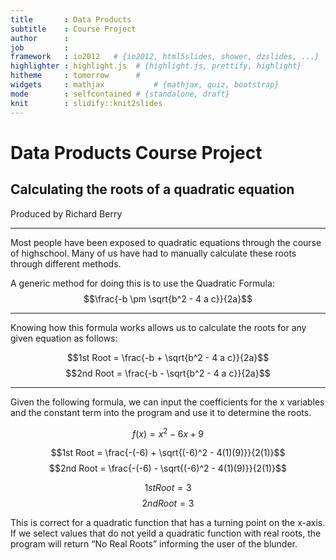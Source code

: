 ```yaml
---
title       : Data Products
subtitle    : Course Project
author      : 
job         : 
framework   : io2012   # {io2012, html5slides, shower, dzslides, ...}
highlighter : highlight.js  # {highlight.js, prettify, highlight}
hitheme     : tomorrow      # 
widgets     : mathjax           # {mathjax, quiz, bootstrap}
mode        : selfcontained # {standalone, draft}
knit        : slidify::knit2slides
---
```


# Data Products Course Project

## Calculating the roots of a quadratic equation

Produced by Richard Berry

---

Most people have been exposed to quadratic equations through the course of highschool. Many of us have had to manually calculate these roots through different methods.

A generic method for doing this is to use the Quadratic Formula:
$$\frac{-b \pm \sqrt{b^2 - 4 a c}}{2a}$$

---

Knowing how this formula works allows us to calculate the roots for any given equation as follows:

$$1st  Root = \frac{-b + \sqrt{b^2 - 4 a c}}{2a}$$
$$2nd  Root = \frac{-b - \sqrt{b^2 - 4 a c}}{2a}$$

---
Given the following formula, we can input the coefficients for the x variables and the constant term into the program and use it to determine the roots.

$$f(x) = x^2 - 6x + 9$$

$$1st  Root = \frac{-(-6) + \sqrt{(-6)^2 - 4(1)(9)}}{2(1)}$$
$$2nd  Root = \frac{-(-6) - \sqrt{(-6)^2 - 4(1)(9)}}{2(1)}$$

$$1st  Root = 3$$
$$2nd  Root = 3$$

This is correct for a quadratic function that has a turning point on the x-axis. If we select values that do not yeild a quadratic function with real roots, the program will return "No Real Roots" informing the user of the blunder.